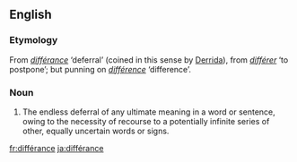 ==English==
{{wikipedia}}

===Etymology===
From {{etyl|fr}} ''[[#French|différance]]'' ‘deferral’ (coined in this sense by [[w:Jacques Derrida|Derrida]]), from ''[[différer]]'' ‘to postpone’; but punning on ''[[différence]]'' ‘difference’.

===Noun===
{{en-noun|-}}

# {{context|literary theory|linguistics}} The endless deferral of any ultimate meaning in a word or sentence, owing to the necessity of recourse to a potentially infinite series of other, equally uncertain words or signs.

[[fr:différance]]
[[ja:différance]]